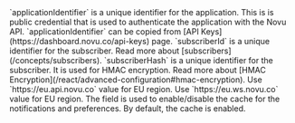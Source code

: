 <ParamField path="applicationIdentifier" type="string" required>
  `applicationIdentifier` is a unique identifier for the application. This is is
  public credential that is used to authenticate the application with the Novu
  API. `applicationIdentifier` can be copied from [API
  Keys](https://dashboard.novu.co/api-keys) page.
</ParamField>

<ParamField path="subscriberId" type="string" required>
  `subscriberId` is a unique identifier for the subscriber. Read more about
  [subscribers](/concepts/subscribers).
</ParamField>

<ParamField path="subscriberHash" type="string">
  `subscriberHash` is a unique identifier for the subscriber. It is used for
  HMAC encryption. Read more about [HMAC
  Encryption](/react/advanced-configuration#hmac-encryption).
</ParamField>

<ParamField path="backendUrl" type="string" default="https://api.novu.co">
  Use `https://eu.api.novu.co` value for EU region.
</ParamField>

<ParamField path="socketUrl" type="string" default="https://ws.novu.co">
  Use `https://eu.ws.novu.co` value for EU region.
</ParamField>

<ParamField path="useCache" type="boolean">
  The field is used to enable/disable the cache for the notifications and
  preferences. By default, the cache is enabled.
</ParamField>
